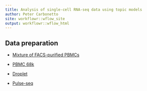 ```yaml
---
title: Analysis of single-cell RNA-seq data using topic models
author: Peter Carbonetto
site: workflowr::wflow_site
output: workflowr::wflow_html
---
```


## Data preparation

+ [Mixture of FACS-purified PBMCs](prepare_pbmc_purified.html)

+ [PBMC 68k](prepare_pbmc_68k.html)

+ [Droplet](prepare_droplet.html)

+ [Pulse-seq](prepare_pulseseq.html)

